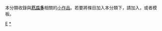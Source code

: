 {{Catnav|頁面分類|地理|地理小作品|美洲地理小作品|南美洲地理小作品}}
{{Catnav|頁面分類|地理|国家|美洲国家|厄瓜多}}
{{hiddencat}}
{{WPSS-cat}}
本分類收錄與'''[[厄瓜多|厄瓜多]]'''相關的[[Wikipedia:小作品|小作品]]。若要將條目加入本分類下，請加入'''{{tl|Ecuador-stub}}'''，或者'''{{tl|厄瓜多小作品}}'''模板。

[[Category:南美洲小作品|E]]
[[Category:厄瓜多|*]]